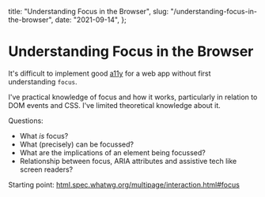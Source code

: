   title: "Understanding Focus in the Browser",
  slug: "/understanding-focus-in-the-browser",
  date: "2021-09-14",
};

# Understanding Focus in the Browser

It's difficult to implement good [a11y](https://a11y.coffee/) for a web app without first understanding `focus`.

I've practical knowledge of focus and how it works, particularly in relation to DOM events and CSS. I've limited theoretical knowledge about it.

Questions:

- What _is_ focus?
- What (precisely) can be focussed?
- What are the implications of an element being focussed?
- Relationship between focus, ARIA attributes and assistive tech like screen readers?

Starting point: [html.spec.whatwg.org/multipage/interaction.html#focus](https://html.spec.whatwg.org/multipage/interaction.html#focus)
